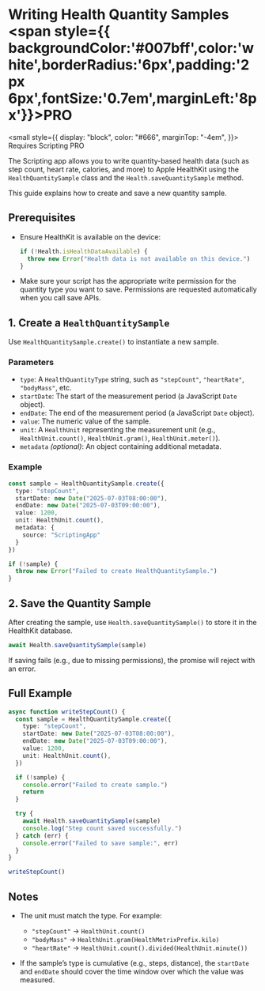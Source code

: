 # Writing Health Quantity Samples <span style={{ backgroundColor:'#007bff',color:'white',borderRadius:'6px',padding:'2px 6px',fontSize:'0.7em',marginLeft:'8px'}}>PRO</span>

<small
  style={{
    display: "block",
    color: "#666",
    marginTop: "-4em",
  }}>
  Requires Scripting PRO
</small>

The Scripting app allows you to write quantity-based health data (such as step count, heart rate, calories, and more) to Apple HealthKit using the `HealthQuantitySample` class and the `Health.saveQuantitySample` method.

This guide explains how to create and save a new quantity sample.

## Prerequisites

* Ensure HealthKit is available on the device:

  ```ts
  if (!Health.isHealthDataAvailable) {
    throw new Error("Health data is not available on this device.")
  }
  ```

* Make sure your script has the appropriate write permission for the quantity type you want to save. Permissions are requested automatically when you call save APIs.

## 1. Create a `HealthQuantitySample`

Use `HealthQuantitySample.create()` to instantiate a new sample.

### Parameters

* `type`: A `HealthQuantityType` string, such as `"stepCount"`, `"heartRate"`, `"bodyMass"`, etc.
* `startDate`: The start of the measurement period (a JavaScript `Date` object).
* `endDate`: The end of the measurement period (a JavaScript `Date` object).
* `value`: The numeric value of the sample.
* `unit`: A `HealthUnit` representing the measurement unit (e.g., `HealthUnit.count()`, `HealthUnit.gram()`, `HealthUnit.meter()`).
* `metadata` *(optional)*: An object containing additional metadata.

### Example

```ts
const sample = HealthQuantitySample.create({
  type: "stepCount",
  startDate: new Date("2025-07-03T08:00:00"),
  endDate: new Date("2025-07-03T09:00:00"),
  value: 1200,
  unit: HealthUnit.count(),
  metadata: {
    source: "ScriptingApp"
  }
})

if (!sample) {
  throw new Error("Failed to create HealthQuantitySample.")
}
```

## 2. Save the Quantity Sample

After creating the sample, use `Health.saveQuantitySample()` to store it in the HealthKit database.

```ts
await Health.saveQuantitySample(sample)
```

If saving fails (e.g., due to missing permissions), the promise will reject with an error.

## Full Example

```ts
async function writeStepCount() {
  const sample = HealthQuantitySample.create({
    type: "stepCount",
    startDate: new Date("2025-07-03T08:00:00"),
    endDate: new Date("2025-07-03T09:00:00"),
    value: 1200,
    unit: HealthUnit.count(),
  })

  if (!sample) {
    console.error("Failed to create sample.")
    return
  }

  try {
    await Health.saveQuantitySample(sample)
    console.log("Step count saved successfully.")
  } catch (err) {
    console.error("Failed to save sample:", err)
  }
}

writeStepCount()
```

## Notes

* The unit must match the type. For example:

  * `"stepCount"` → `HealthUnit.count()`
  * `"bodyMass"` → `HealthUnit.gram(HealthMetrixPrefix.kilo)`
  * `"heartRate"` → `HealthUnit.count().divided(HealthUnit.minute())`
* If the sample’s type is cumulative (e.g., steps, distance), the `startDate` and `endDate` should cover the time window over which the value was measured.
